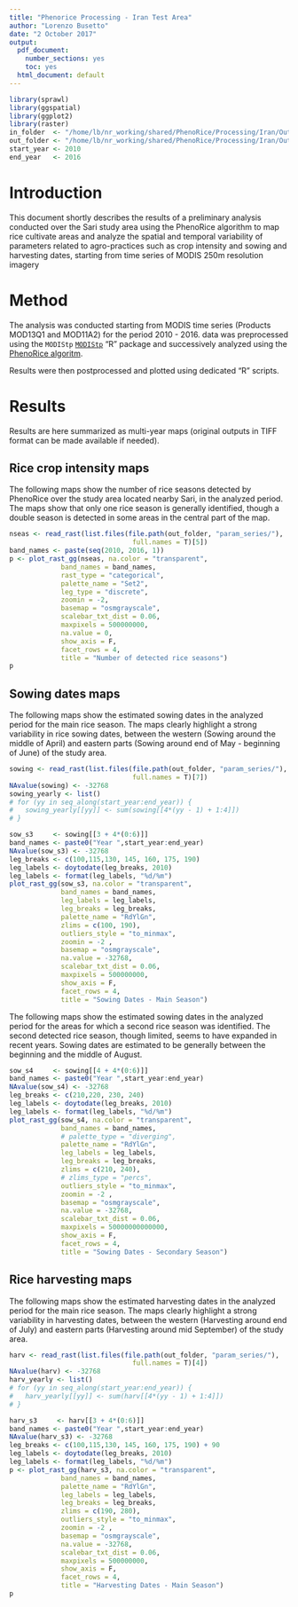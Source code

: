```yaml
---
title: "Phenorice Processing - Iran Test Area"
author: "Lorenzo Busetto"
date: "2 October 2017"
output:
  pdf_document: 
    number_sections: yes
    toc: yes
  html_document: default
---
```


```r
library(sprawl)
library(ggspatial)
library(ggplot2)
library(raster)
in_folder  <- "/home/lb/nr_working/shared/PhenoRice/Processing/Iran/Outputs/AOI_3"
out_folder <- "/home/lb/nr_working/shared/PhenoRice/Processing/Iran/Outputs/AOI_3/tiffs"
start_year <- 2010
end_year   <- 2016

```

# Introduction

This document shortly describes the results of a preliminary analysis conducted
over the Sari study area using the PhenoRice algorithm to map rice cultivate areas 
and analyze the spatial and temporal variability of parameters related to agro-practices
such as crop intensity and sowing and harvesting dates, starting from time series of MODIS 250m resolution imagery

# Method

The analysis was conducted starting from MODIS time series (Products MOD13Q1 and
MOD11A2) for the period 2010 - 2016. data was preprocessed using the `MODIStp`
[`MODIStp`](https://cran.rstudio.com/web/packages/MODIStsp/index.html) "R" package
and successively analyzed using the [PhenoRice algoritm](http://www.sciencedirect.com/science/article/pii/S0034425717301311). 

Results were then postprocessed and plotted using dedicated "R" scripts.

\newpage

# Results

Results are here summarized as multi-year maps (original outputs in TIFF format
can be made available if needed).

## Rice crop intensity maps

The following maps show the number of rice seasons detected by PhenoRice over the 
study area located nearby Sari, in the analyzed period.
The maps show that only one rice season is generally identified, though a double
season is detected in some areas in the central part of the map.


```r
nseas <- read_rast(list.files(file.path(out_folder, "param_series/"),
                               full.names = T)[5])
band_names <- paste(seq(2010, 2016, 1))
p <- plot_rast_gg(nseas, na.color = "transparent",
             band_names = band_names,
             rast_type = "categorical",
             palette_name = "Set2",
             leg_type = "discrete",
             zoomin = -2,
             basemap = "osmgrayscale",
             scalebar_txt_dist = 0.06,
             maxpixels = 500000000, 
             na.value = 0, 
             show_axis = F, 
             facet_rows = 4,
             title = "Number of detected rice seasons")
p
```

\newpage

## Sowing dates maps

The following maps show the estimated sowing dates in the analyzed period for the
main rice season. The maps clearly highlight a strong variability in rice sowing dates, 
between the western (Sowing around the middle of April) and eastern parts 
(Sowing around end of May - beginning of June) of the study area. 


```r
sowing <- read_rast(list.files(file.path(out_folder, "param_series/"),
                               full.names = T)[7])
NAvalue(sowing) <- -32768
sowing_yearly <- list()
# for (yy in seq_along(start_year:end_year)) {
#   sowing_yearly[[yy]] <- sum(sowing[[4*(yy - 1) + 1:4]])
# }

sow_s3     <- sowing[[3 + 4*(0:6)]]
band_names <- paste0("Year ",start_year:end_year)
NAvalue(sow_s3) <- -32768
leg_breaks <- c(100,115,130, 145, 160, 175, 190)
leg_labels <- doytodate(leg_breaks, 2010)
leg_labels <- format(leg_labels, "%d/%m")
plot_rast_gg(sow_s3, na.color = "transparent",
             band_names = band_names,
             leg_labels = leg_labels,
             leg_breaks = leg_breaks,
             palette_name = "RdYlGn",
             zlims = c(100, 190),
             outliers_style = "to_minmax",
             zoomin = -2 ,
             basemap = "osmgrayscale",
             na.value = -32768,
             scalebar_txt_dist = 0.06,
             maxpixels = 500000000, 
             show_axis = F,
             facet_rows = 4,
             title = "Sowing Dates - Main Season")
```

\newpage

The following maps show the estimated sowing dates in the analyzed period for the
areas for which a second rice season was identified. The second detected rice season, 
though limited, seems to have expanded in recent years. Sowing dates are estimated
to be generally between the beginning and the middle of August. 

```r
sow_s4     <- sowing[[4 + 4*(0:6)]]
band_names <- paste0("Year ",start_year:end_year)
NAvalue(sow_s4) <- -32768
leg_breaks <- c(210,220, 230, 240)
leg_labels <- doytodate(leg_breaks, 2010)
leg_labels <- format(leg_labels, "%d/%m")
plot_rast_gg(sow_s4, na.color = "transparent",
             band_names = band_names,
             # palette_type = "diverging",
             palette_name = "RdYlGn",
             leg_labels = leg_labels,
             leg_breaks = leg_breaks,
             zlims = c(210, 240),
             # zlims_type = "percs",
             outliers_style = "to_minmax",
             zoomin = -2 ,
             basemap = "osmgrayscale",
             na.value = -32768,
             scalebar_txt_dist = 0.06,
             maxpixels = 50000000000000, 
             show_axis = F,  
             facet_rows = 4,
             title = "Sowing Dates - Secondary Season")
```

\newpage

## Rice harvesting maps

The following maps show the estimated harvesting dates in the analyzed period for the
main rice season. The maps clearly highlight a strong variability in harvesting dates, 
between the western (Harvesting around end of July) and eastern parts 
(Harvesting around mid September) of the study area. 


```r

harv <- read_rast(list.files(file.path(out_folder, "param_series/"),
                               full.names = T)[4])
NAvalue(harv) <- -32768
harv_yearly <- list()
# for (yy in seq_along(start_year:end_year)) {
#   harv_yearly[[yy]] <- sum(harv[[4*(yy - 1) + 1:4]])
# }

harv_s3     <- harv[[3 + 4*(0:6)]]
band_names <- paste0("Year ",start_year:end_year)
NAvalue(harv_s3) <- -32768
leg_breaks <- c(100,115,130, 145, 160, 175, 190) + 90
leg_labels <- doytodate(leg_breaks, 2010)
leg_labels <- format(leg_labels, "%d/%m")
p <- plot_rast_gg(harv_s3, na.color = "transparent",
             band_names = band_names,
             palette_name = "RdYlGn",
             leg_labels = leg_labels,
             leg_breaks = leg_breaks,
             zlims = c(190, 280),
             outliers_style = "to_minmax",
             zoomin = -2 ,
             basemap = "osmgrayscale",
             na.value = -32768,
             scalebar_txt_dist = 0.06,
             maxpixels = 500000000, 
             show_axis = F, 
             facet_rows = 4,
             title = "Harvesting Dates - Main Season")
p
```

